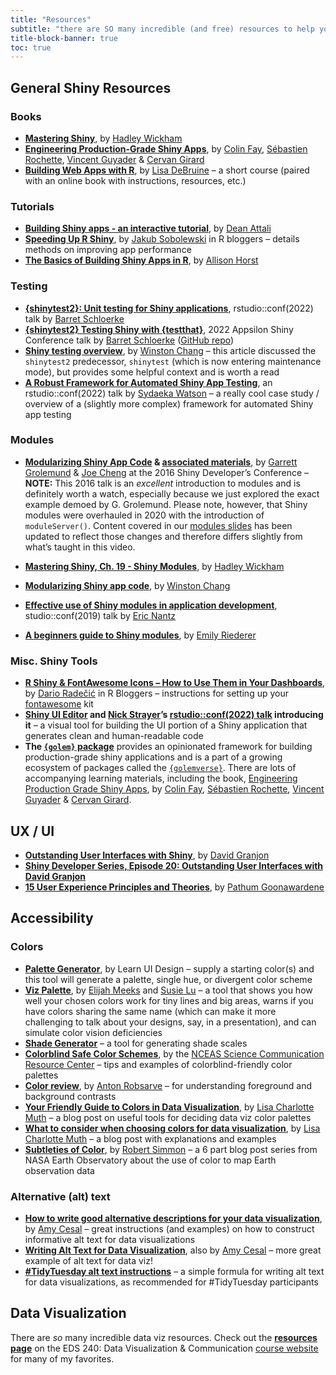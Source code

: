 ```yaml
---
title: "Resources"
subtitle: "there are SO many incredible (and free) resources to help you along your shiny journeys -- here are just a few"
title-block-banner: true
toc: true
---
```


## General Shiny Resources

### Books

- **[Mastering Shiny](https://mastering-shiny.org/basic-app.html)**, by [Hadley Wickham](https://hadley.nz/) 
- **[Engineering Production-Grade Shiny Apps](https://engineering-shiny.org/index.html)**, by [Colin Fay](https://colinfay.me/), [Sébastien Rochette](https://github.com/statnmap), [Vincent Guyader](https://github.com/VincentGuyader) & [Cervan Girard](https://github.com/Cervangirard)
- **[Building Web Apps with R](https://debruine.github.io/shinyintro/index.html)**, by [Lisa DeBruine](https://github.com/debruine) -- a short course (paired with an online book with instructions, resources, etc.)

### Tutorials

- **[Building Shiny apps - an interactive tutorial](https://deanattali.com/blog/building-shiny-apps-tutorial/)**, by [Dean Attali](https://deanattali.com/)
- **[Speeding Up R Shiny](https://www.r-bloggers.com/2021/06/speeding-up-r-shiny-the-definitive-guide/)**, by [Jakub Sobolewski](https://github.com/jakubsob) in R bloggers -- details methods on improving app performance
- **[The Basics of Building Shiny Apps in R](https://github.com/allisonhorst/shiny-basics-sb-r-ladies)**, by [Allison Horst](https://allisonhorst.github.io/)

### Testing

- **[{shinytest2}: Unit testing for Shiny applications](https://www.youtube.com/watch?v=DMgAW4m5aTI)**, rstudio::conf(2022) talk by [Barret Schloerke](http://schloerke.com/)
- **[{shinytest2} Testing Shiny with {testthat}](https://www.youtube.com/watch?v=EOVPBN5o8F8)**, 2022 Appsilon Shiny Conference talk by [Barret Schloerke](http://schloerke.com/) ([GitHub repo](https://github.com/schloerke/presentation-2022-04-27-appsilon-shinytest2))
- **[Shiny testing overview](https://shiny.rstudio.com/articles/testing-overview.html)**, by [Winston Chang](https://github.com/wch) -- this article discussed the `shinytest2` predecessor, `shinytest` (which is now entering maintenance mode), but provides some helpful context and is worth a read
- **[A Robust Framework for Automated Shiny App Testing](https://www.youtube.com/watch?v=KDNohZ3ySr4)**, an rstudio::conf(2022) talk by [Sydaeka Watson](https://www.sydeaka.com/) -- a really cool case study / overview of a (slightly more complex) framework for automated Shiny app testing

### Modules

- **[Modularizing Shiny App Code](https://www.rstudio.com/resources/shiny-dev-con/modules/?_ga=2.163786815.1475817156.1670220567-309155161.1666221806) & [associated materials](https://github.com/rstudio/ShinyDeveloperConference/tree/master/Modules/Demo)**, by [Garrett Grolemund](https://github.com/garrettgman) & [Joe Cheng](https://github.com/jcheng5) at the 2016 Shiny Developer's Conference -- **NOTE:** This 2016 talk is an *excellent* introduction to modules and is definitely worth a watch, especially because we just explored the exact example demoed by G. Grolemund. Please note, however, that Shiny modules were overhauled in 2020 with the introduction of `moduleServer()`. Content covered in our [modules slides](https://ucsb-meds.github.io/EDS-430-Intro-to-Shiny/course-materials/slides/part7.2-modules-slides.html#/title-slide) has been updated to reflect those changes and therefore differs slightly from what's taught in this video.</p>
- **[Mastering Shiny, Ch. 19 - Shiny Modules](https://mastering-shiny.org/scaling-modules.html#scaling-modules )**, by [Hadley Wickham](https://github.com/hadley)</p>
- **[Modularizing Shiny app code](https://shiny.rstudio.com/articles/modules.html)**, by [Winston Chang](https://github.com/wch)</p>
- **[Effective use of Shiny modules in application development](https://www.youtube.com/watch?v=ylLLVo2VL50)**, studio::conf(2019) talk by [Eric Nantz](https://r-podcast.org/host/enantz/)</p>
- **[A beginners guide to Shiny modules](https://emilyriederer.netlify.app/post/shiny-modules/)**, by [Emily Riederer](https://emilyriederer.netlify.app/about/)</p>

### Misc. Shiny Tools

- **[R Shiny & FontAwesome Icons -- How to Use Them in Your Dashboards](https://www.r-bloggers.com/2022/09/r-shiny-fontawesome-icons-how-to-use-them-in-your-dashboards/)**, by [Dario Radečić](https://github.com/daradecic) in R Bloggers -- instructions for setting up your [fontawesome](https://fontawesome.com/) kit
- **[Shiny UI Editor](https://rstudio.github.io/shinyuieditor/) and [Nick Strayer](https://nickstrayer.me/)'s [rstudio::conf(2022) talk](https://www.rstudio.com/conference/2022/talks/new-way-to-build-shiny/) introducing it** -- a visual tool for building the UI portion of a Shiny application that generates clean and human-readable code 
- **The [`{golem}` package](https://github.com/ThinkR-open/golem)** provides an opinionated framework for building production-grade shiny applications and is a part of a growing ecosystem of packages called the [`{golemverse}`](https://golemverse.org/). There are lots of accompanying learning materials, including the book, [Engineering Production Grade Shiny Apps](https://engineering-shiny.org/), by [Colin Fay](https://colinfay.me/), [Sébastien Rochette](https://github.com/statnmap), [Vincent Guyader](https://github.com/VincentGuyader) & [Cervan Girard](https://github.com/Cervangirard).

## UX / UI 

- **[Outstanding User Interfaces with Shiny](https://unleash-shiny.rinterface.com/index.html)**, by [David Granjon](https://divadnojnarg.github.io/)
- **[Shiny Developer Series, Episode 20: Outstanding User Interfaces with David Granjon](https://www.youtube.com/watch?v=mxvMaoXOm70)**
- **[15 User Experience Principles and Theories](https://pathumpmgux.medium.com/15-user-experience-principles-and-theories-80f19877bd5)**, by [Pathum Goonawardene](https://pathumpmgux.medium.com/)</p>

## Accessibility

### Colors

- **[Palette Generator](https://www.learnui.design/tools/data-color-picker.html#palette)**, by Learn UI Design -- supply a starting color(s) and this tool will generate a palette, single hue, or divergent color scheme
- **[Viz Palette](https://projects.susielu.com/viz-palette)**, by [Elijah Meeks](https://elijahmeeks.com/) and [Susie Lu](https://www.susielu.com/data-viz) -- a tool that shows you how well your chosen colors work for tiny lines and big areas, warns if you have colors sharing the same name (which can make it more challenging to talk about your designs, say, in a presentation), and can simulate color vision deficiencies 
- **[Shade Generator](https://www.shadegenerator.com/047C90)** -- a tool for generating shade scales
- **[Colorblind Safe Color Schemes](https://www.nceas.ucsb.edu/sites/default/files/2022-06/Colorblind%20Safe%20Color%20Schemes.pdf)**, by the [NCEAS Science Communication Resource Center](https://www.nceas.ucsb.edu/science-communication-resources) -- tips and examples of colorblind-friendly color palettes
- **[Color review](https://color.review/)**, by [Anton Robsarve](https://robsarve.co/) -- for understanding foreground and background contrasts
- **[Your Friendly Guide to Colors in Data Visualization](https://blog.datawrapper.de/colorguide/#Make-sure-your-colors-work)**, by [Lisa Charlotte Muth](https://lisacharlottemuth.com/) -- a blog post on useful tools for deciding data viz color palettes
- **[What to consider when choosing colors for data visualization](https://blog.datawrapper.de/colors/)**, by [Lisa Charlotte Muth](https://lisacharlottemuth.com/) -- a blog post with explanations and examples
- **[Subtleties of Color](https://earthobservatory.nasa.gov/blogs/elegantfigures/2013/08/05/subtleties-of-color-part-1-of-6/)**, by [Robert Simmon](https://en.wikipedia.org/wiki/Robert_Simmon) -- a 6 part blog post series from NASA Earth Observatory about the use of color to map Earth observation data

### Alternative (alt) text
- **[How to write good alternative descriptions for your data visualization](https://academy.datawrapper.de/article/330-how-to-write-good-alternative-descriptions-for-your-data-visualization)**, by [Amy Cesal](https://www.amycesal.com/) -- great instructions (and examples) on how to construct informative alt text for data visualizations 
- **[Writing Alt Text for Data Visualization](https://medium.com/nightingale/writing-alt-text-for-data-visualization-2a218ef43f81)**, also by [Amy Cesal](https://www.amycesal.com/) -- more great example of alt text for data viz!
- **[#TidyTuesday alt text instructions](https://github.com/rfordatascience/tidytuesday/blob/master/alt_text.md)** -- a simple formula for writing alt text for data visualizations, as recommended for #TidyTuesday participants

## Data Visualization

There are *so* many incredible data viz resources. Check out the **[resources page](https://samanthacsik.github.io/EDS-240-data-viz/resources.html)** on the EDS 240: Data Visualization & Communication [course website](https://samanthacsik.github.io/EDS-240-data-viz/) for many of my favorites.

